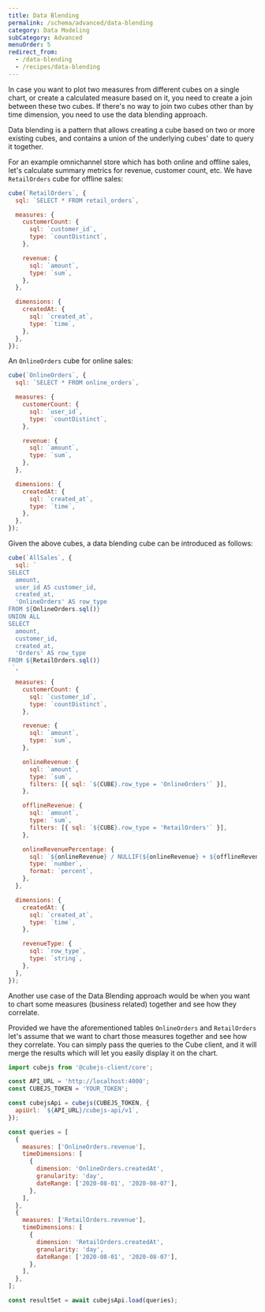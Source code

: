 ```yaml
---
title: Data Blending
permalink: /schema/advanced/data-blending
category: Data Modeling
subCategory: Advanced
menuOrder: 5
redirect_from:
  - /data-blending
  - /recipes/data-blending
---
```


In case you want to plot two measures from different cubes on a single chart, or
create a calculated measure based on it, you need to create a join between these
two cubes. If there's no way to join two cubes other than by time dimension, you
need to use the data blending approach.

Data blending is a pattern that allows creating a cube based on two or more
existing cubes, and contains a union of the underlying cubes' date to query it
together.

For an example omnichannel store which has both online and offline sales, let's
calculate summary metrics for revenue, customer count, etc. We have
`RetailOrders` cube for offline sales:

```javascript
cube(`RetailOrders`, {
  sql: `SELECT * FROM retail_orders`,

  measures: {
    customerCount: {
      sql: `customer_id`,
      type: `countDistinct`,
    },

    revenue: {
      sql: `amount`,
      type: `sum`,
    },
  },

  dimensions: {
    createdAt: {
      sql: `created_at`,
      type: `time`,
    },
  },
});
```

An `OnlineOrders` cube for online sales:

```javascript
cube(`OnlineOrders`, {
  sql: `SELECT * FROM online_orders`,

  measures: {
    customerCount: {
      sql: `user_id`,
      type: `countDistinct`,
    },

    revenue: {
      sql: `amount`,
      type: `sum`,
    },
  },

  dimensions: {
    createdAt: {
      sql: `created_at`,
      type: `time`,
    },
  },
});
```

Given the above cubes, a data blending cube can be introduced as follows:

```javascript
cube(`AllSales`, {
  sql: `
SELECT
  amount,
  user_id AS customer_id,
  created_at,
  'OnlineOrders' AS row_type
FROM ${OnlineOrders.sql()}
UNION ALL
SELECT
  amount,
  customer_id,
  created_at,
  'Orders' AS row_type
FROM ${RetailOrders.sql()}
 `,

  measures: {
    customerCount: {
      sql: `customer_id`,
      type: `countDistinct`,
    },

    revenue: {
      sql: `amount`,
      type: `sum`,
    },

    onlineRevenue: {
      sql: `amount`,
      type: `sum`,
      filters: [{ sql: `${CUBE}.row_type = 'OnlineOrders'` }],
    },

    offlineRevenue: {
      sql: `amount`,
      type: `sum`,
      filters: [{ sql: `${CUBE}.row_type = 'RetailOrders'` }],
    },

    onlineRevenuePercentage: {
      sql: `${onlineRevenue} / NULLIF(${onlineRevenue} + ${offlineRevenue}, 0)`,
      type: `number`,
      format: `percent`,
    },
  },

  dimensions: {
    createdAt: {
      sql: `created_at`,
      type: `time`,
    },

    revenueType: {
      sql: `row_type`,
      type: `string`,
    },
  },
});
```

Another use case of the Data Blending approach would be when you want to chart
some measures (business related) together and see how they correlate.

Provided we have the aforementioned tables `OnlineOrders` and `RetailOrders`
let's assume that we want to chart those measures together and see how they
correlate. You can simply pass the queries to the Cube client, and it will
merge the results which will let you easily display it on the chart.

```javascript
import cubejs from '@cubejs-client/core';

const API_URL = 'http://localhost:4000';
const CUBEJS_TOKEN = 'YOUR_TOKEN';

const cubejsApi = cubejs(CUBEJS_TOKEN, {
  apiUrl: `${API_URL}/cubejs-api/v1`,
});

const queries = [
  {
    measures: ['OnlineOrders.revenue'],
    timeDimensions: [
      {
        dimension: 'OnlineOrders.createdAt',
        granularity: 'day',
        dateRange: ['2020-08-01', '2020-08-07'],
      },
    ],
  },
  {
    measures: ['RetailOrders.revenue'],
    timeDimensions: [
      {
        dimension: 'RetailOrders.createdAt',
        granularity: 'day',
        dateRange: ['2020-08-01', '2020-08-07'],
      },
    ],
  },
];

const resultSet = await cubejsApi.load(queries);
```
